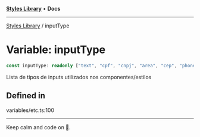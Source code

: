 
<Meta title="Libs/Styles/variables/inputType" />



[**Styles Library**](/?path=/docs/libs-styles-overview--page) • **Docs**

***

[Styles Library](/?path=/docs/libs-styles-overview--page) / inputType

# Variable: inputType

```ts
const inputType: readonly ["text", "cpf", "cnpj", "area", "cep", "phone", "date", "time", "datetime", "month", "week", "color", "email", "uf", "number", "password"];
```

Lista de tipos de inputs utilizados nos componentes/estilos

## Defined in

variables/etc.ts:100


***

Keep calm and code on 🤘.
